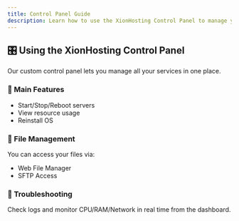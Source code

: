 ---
title: Control Panel Guide
description: Learn how to use the XionHosting Control Panel to manage your services.
---

## 🎛️ Using the XionHosting Control Panel

Our custom control panel lets you manage all your services in one place.

### 🔧 Main Features
- Start/Stop/Reboot servers
- View resource usage
- Reinstall OS

### 📁 File Management
You can access your files via:
- Web File Manager
- SFTP Access

### 🧠 Troubleshooting
Check logs and monitor CPU/RAM/Network in real time from the dashboard.


